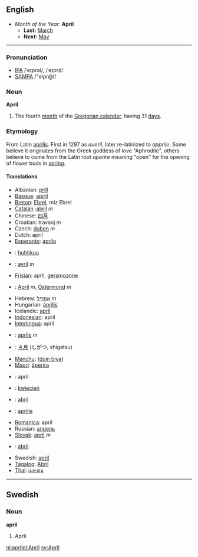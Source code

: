 ==English==
*''Month of the Year:'' '''April'''
**'''Last:''' [[March]]
**'''Next:''' [[May]]
----

===Pronunciation===
*[[w:IPA|IPA]] /ˈeɪprəl/, /ˈeɪprɪl/
*[[w:SAMPA|SAMPA]] /"eIpr@l/

===Noun===
'''April'''
#The fourth [[month]] of the [[Gregorian calendar]], having 31 [[day]]s.

===Etymology===
From Latin [[aprilis]]. First in 1297 as ''aueril'', later re-latinized to ''apprile''. Some believe it originates from the Greek goddess of love "Aphrodite", others believe to come from the Latin root ''aperire'' meaning "open" for the opening of flower buds in [[spring]]. 

====Translations====
*Albanian: [[prill]]
*[[Basque]]: [[apiril]]
*[[Breton]]: [[Ebrel]], miz Ebrel
*[[Catalan]] :[[abril]] ''m''
*Chinese: [[四月]]
*Croatian: travanj  ''m''
*Czech: [[duben]] ''m''
*Dutch: april
*[[Esperanto]]: [[aprilo]]
*{{fi}}: [[huhtikuu]]
*{{fr}}: [[avril]] ''m''
*[[Frisian]]: april, [[gersmoanne]]
*{{de}}: [[April]] ''m'', [[Ostermond]] ''m''
*Hebrew: [[אפריל]] ''m''
*Hungarian: [[április]]
*Icelandic: [[apríl]]
*[[Indonesian]]: april
*[[Interlingua]]: april
*{{it}}: [[aprile]] ''m''
*{{ja}}: [[４月]] (しがつ, shigatsu)
*[[Manchu]]: ([[duin biya]])
*[[Maori]]: [[äperira]]
*{{no}}: april
*{{pl}}: [[kwiecień]]
*{{pt}}: [[abril]]
*{{ro}}: [[aprilie]]
*[[Romanica]]: april
*Russian: [[апрель]]
*[[Slovak]]: [[apríl]] ''m''
*{{es}}: [[abril]]
*Swedish: [[april]]
*[[Tagalog]]: [[Abril]]
*[[Thai]]: [[เมษายน]]

----
==Swedish==
===Noun===
'''april'''

#April


[[nl:april]][[pl:April]] [[sv:April]]